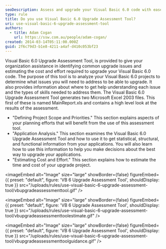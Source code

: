 ```yaml
---
seoDescription: Assess and upgrade your Visual Basic 6.0 code with ease using this tool's statistical, structural, and functional analysis capabilities.
type: rule
title: Do you use Visual Basic 6.0 Upgrade Assessment Tool?
uri: use-visual-basic-6-upgrade-assessment-tool
authors:
  - title: Adam Cogan
    url: https://ssw.com.au/people/adam-cogan/
created: 2014-03-14T05:11:00.000Z
guid: 2f6c79d3-b1e8-4211-a4af-d410c053bf23
---
```


Visual Basic 6.0 Upgrade Assessment Tool, is provided to give your organization assistance in identifying common upgrade issues and estimating the cost and effort required to upgrade your Visual Basic 6.0 code. The purpose of this tool is to analyze your Visual Basic 6.0 projects to determine what issues you will need to address to be able to upgrade. It also provides information about where to get help understanding each issue and the types of skills needed to address them.
The Visual Basic 6.0 Upgrade Assessment Tool generates two Microsoft Excel 2003 files. This first of these is named MainReport.xls and contains a high level look at the results of the assessment.

- "Defining Project Scope and Priorities." This section explains aspects of your planning efforts that will benefit from the use of this assessment tool.
- "Application Analysis." This section examines the Visual Basic 6.0 Upgrade Assessment Tool and how to use it to get statistical, structural, and functional information from your applications. You will also learn how to use this information to help you make decisions about the best way to upgrade your applications.
- "Estimating Cost and Effort." This section explains how to estimate the time and cost of your upgrade project.


<imageEmbed
  alt="Image"
  size="large"
  showBorder={false}
  figureEmbed={{
    preset: "default",
    figure: 'VB 6 Upgrade Assessment Tool',
    shouldDisplay: true
  }}
  src="/uploads/rules/use-visual-basic-6-upgrade-assessment-tool/vbupgradeassessmenttool.gif"
/>


<imageEmbed
  alt="Image"
  size="large"
  showBorder={false}
  figureEmbed={{
    preset: "default",
    figure: 'VB 6 Upgrade Assessment Tool',
    shouldDisplay: true
  }}
  src="/uploads/rules/use-visual-basic-6-upgrade-assessment-tool/vbupgradeassessmenttoolestimate.gif"
/>


<imageEmbed
  alt="Image"
  size="large"
  showBorder={false}
  figureEmbed={{
    preset: "default",
    figure: 'VB 6 Upgrade Assessment Tool',
    shouldDisplay: true
  }}
  src="/uploads/rules/use-visual-basic-6-upgrade-assessment-tool/vbupgradeassessmenttoolguidance.gif"
/>